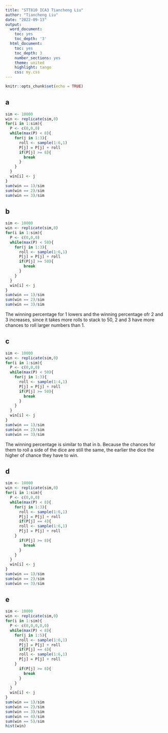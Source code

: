 ---
title: "STT810 ICA3 Tiancheng Liu"
author: "Tiancheng Liu"
date: "2022-09-13"
output:
  word_document:
    toc: yes
    toc_depth: '3'
  html_document:
    toc: yes
    toc_depth: 3
    number_sections: yes
    theme: united
    highlight: tango
    css: my.css
---

```{r setup, include=FALSE}
knitr::opts_chunk$set(echo = TRUE)
```


## a

```{r}
sim <- 10000
win <- replicate(sim,0)
for(i in 1:sim){
  P <- c(0,0,0)
  while(max(P) < 8){
    for(j in 1:3){
      roll <- sample(1:6,1)
      P[j] = P[j] + roll
      if(P[j] >= 8){
        break
      }
    }
  }
  win[i] <- j
}
sum(win == 1)/sim
sum(win == 2)/sim
sum(win == 3)/sim
```


## b

```{r}
sim <- 10000
win <- replicate(sim,0)
for(i in 1:sim){
  P <- c(0,0,0)
  while(max(P) < 50){
    for(j in 1:3){
      roll <- sample(1:6,1)
      P[j] = P[j] + roll
      if(P[j] >= 50){
        break
      }
    }
  }
  win[i] <- j
}
sum(win == 1)/sim
sum(win == 2)/sim
sum(win == 3)/sim
```

The winning percentage for 1 lowers and the winning percentage ofr 2 and 3 increases, since it takes more rolls to stack to 50, 2 and 3 have more chances to roll larger numbers than 1.

## c

```{r}
sim <- 10000
win <- replicate(sim,0)
for(i in 1:sim){
  P <- c(0,0,0)
  while(max(P) < 50){
    for(j in 1:3){
      roll <- sample(1:4,1)
      P[j] = P[j] + roll
      if(P[j] >= 50){
        break
      }
    }
  }
  win[i] <- j
}
sum(win == 1)/sim
sum(win == 2)/sim
sum(win == 3)/sim
```

The winning percentage is similar to that in b. Because the chances for them to roll a side of the dice are still the same, the earlier the dice the higher of chance they have to win.

## d

```{r}
sim <- 10000
win <- replicate(sim,0)
for(i in 1:sim){
  P <- c(0,0,0)
  while(max(P) < 8){
    for(j in 1:3){
      roll <- sample(1:6,1)
      P[j] = P[j] + roll
      if(P[j] == 4){
      roll <- sample(1:6,1)
      P[j] = P[j] + roll
    }
      if(P[j] >= 8){
        break
      }
    }
  }
  win[i] <- j
}
sum(win == 1)/sim
sum(win == 2)/sim
sum(win == 3)/sim
```

## e

```{r}
sim <- 10000
win <- replicate(sim,0)
for(i in 1:sim){
  P <- c(0,0,0,0,0)
  while(max(P) < 8){
    for(j in 1:5){
      roll <- sample(1:6,1)
      P[j] = P[j] + roll
      if(P[j] == 4){
      roll <- sample(1:6,1)
      P[j] = P[j] + roll
    }
      if(P[j] >= 8){
        break
      }
    }
  }
  win[i] <- j
}
sum(win == 1)/sim
sum(win == 2)/sim
sum(win == 3)/sim
sum(win == 4)/sim
sum(win == 5)/sim
hist(win)
```

